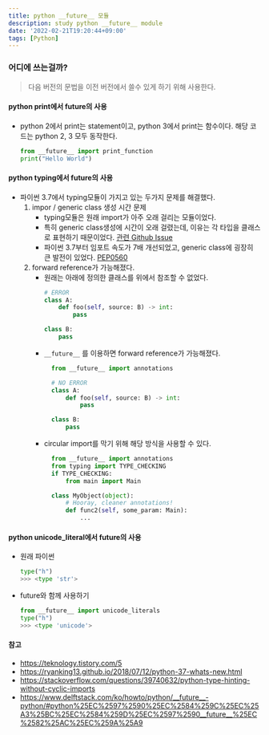 ```yaml
---
title: python __future__ 모듈
description: study python __future__ module
date: '2022-02-21T19:20:44+09:00'
tags: [Python]
---
```


### 어디에 쓰는걸까?
> 다음 버전의 문법을 이전 버전에서 쓸수 있게 하기 위해 사용한다.

#### python print에서 future의 사용
- python 2에서 print는 statement이고, python 3에서 print는 함수이다. 해당 코드는 python 2, 3 모두 동작한다.
    ```python
    from __future__ import print_function
    print("Hello World")
    ```

#### python typing에서 future의 사용
- 파이썬 3.7에서 typing모듈이 가지고 있는 두가지 문제를 해결했다.
  1. impor / generic class 생성 시간 문제
      - typing모듈은 원래 import가 아주 오래 걸리는 모듈이었다.
      - 특히 generic class생성에 시간이 오래 걸렸는데, 이유는 각 타입을 클래스로 표현하기 때문이었다. [관련 Github Issue](https://github.com/python/typing/issues/432)
      - 파이썬 3.7부터 임포트 속도가 7배 개선되었고, generic class에 굉장히 큰 발전이 있었다. [PEP0560](https://www.python.org/dev/peps/pep-0560/)
  2. forward reference가 가능해졌다.
      - 원래는 아래에 정의한 클래스를 위에서 참조할 수 없었다.
          ```python
          # ERROR
          class A:
              def foo(self, source: B) -> int:
                  pass

          class B:
              pass
          ```
      - `__future__` 를 이용하면 forward reference가 가능해졌다.
          ```python
            from __future__ import annotations

            # NO ERROR
            class A:
                def foo(self, source: B) -> int:
                    pass

            class B:
                pass
          ```
      - circular import를 막기 위해 해당 방식을 사용할 수 있다.
          ```python
            from __future__ import annotations
            from typing import TYPE_CHECKING
            if TYPE_CHECKING:
                from main import Main

            class MyObject(object):
                # Hooray, cleaner annotations!
                def func2(self, some_param: Main):
                    ...
          ```

#### python unicode_literal에서 future의 사용
- 원래 파이썬
    ```python
    type("h")
    >>> <type 'str'>
    ```

- future와 함께 사용하기
    ```python
    from __future__ import unicode_literals
    type("h")
    >>> <type 'unicode'>
    ```



#### 참고
- https://teknology.tistory.com/5
- https://ryanking13.github.io/2018/07/12/python-37-whats-new.html
- https://stackoverflow.com/questions/39740632/python-type-hinting-without-cyclic-imports
- https://www.delftstack.com/ko/howto/python/__future__-python/#python%25EC%2597%2590%25EC%2584%259C%25EC%25A3%25BC%25EC%2584%259D%25EC%2597%2590__future__%25EC%2582%25AC%25EC%259A%25A9